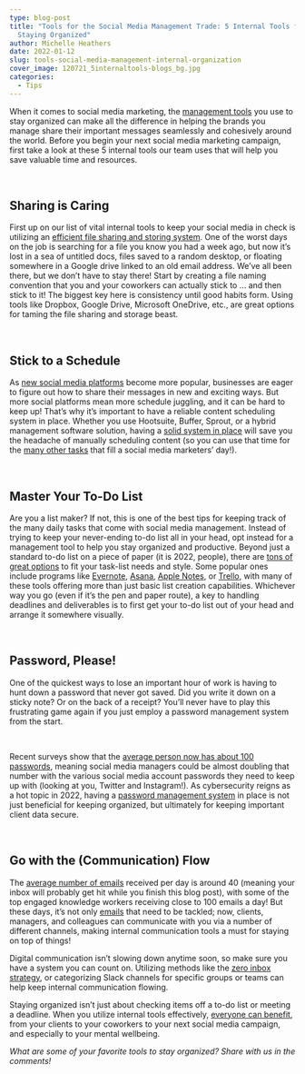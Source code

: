 ```yaml
---
type: blog-post
title: "Tools for the Social Media Management Trade: 5 Internal Tools for
  Staying Organized"
author: Michelle Heathers
date: 2022-01-12
slug: tools-social-media-management-internal-organization
cover_image: 120721_5internaltools-blogs_bg.jpg
categories:
  - Tips
---
```

When it comes to social media marketing, the [management tools](https://www.investopedia.com/best-social-media-management-software-5087716) you use to stay organized can make all the difference in helping the brands you manage share their important messages seamlessly and cohesively around the world. Before you begin your next social media marketing campaign, first take a look at these 5 internal tools our team uses that will help you save valuable time and resources.

 

## Sharing is Caring

First up on our list of vital internal tools to keep your social media in check is utilizing an [efficient file sharing and storing system](https://slack.com/blog/productivity/how-to-stay-organized-at-work). One of the worst days on the job is searching for a file you know you had a week ago, but now it’s lost in a sea of untitled docs, files saved to a random desktop, or floating somewhere in a Google drive linked to an old email address. We’ve all been there, but we don’t have to stay there! Start by creating a file naming convention that you and your coworkers can actually stick to … and then stick to it! The biggest key here is consistency until good habits form. Using tools like Dropbox, Google Drive, Microsoft OneDrive, etc., are great options for taming the file sharing and storage beast.

 

## Stick to a Schedule

As [new social media platforms](https://www.forbes.com/sites/forbesagencycouncil/2021/02/19/five-upcoming-social-networks-to-keep-an-eye-on-in-2021/?sh=60491e435577) become more popular, businesses are eager to figure out how to share their messages in new and exciting ways. But more social platforms mean more schedule juggling, and it can be hard to keep up! That’s why it’s important to have a reliable content scheduling system in place. Whether you use Hootsuite, Buffer, Sprout, or a hybrid management software solution, having a [solid system in place](https://sproutsocial.com/insights/social-media-management-tools/) will save you the headache of manually scheduling content (so you can use that time for the [many other tasks](https://brandglue.com/blog/12-step-social-media-marketing-checklist-for-daily-weekly-monthly-and-quarterly-efforts/) that fill a social media marketers’ day!). 

 

## Master Your To-Do List

Are you a list maker? If not, this is one of the best tips for keeping track of the many daily tasks that come with social media management. Instead of trying to keep your never-ending to-do list all in your head, opt instead for a management tool to help you stay organized and productive. Beyond just a standard to-do list on a piece of paper (it is 2022, people), there are [tons of great options](https://www.forbes.com/sites/theyec/2021/04/26/11-leader-recommended-tools-to-help-your-business-stay-organized/?sh=394e52c07ad5) to fit your task-list needs and style. Some popular ones include programs like [Evernote](https://evernote.com/), [Asana](https://asana.com/), [Apple Notes](https://www.icloud.com/notes), or [Trello](https://trello.com/en-US), with many of these tools offering more than just basic list creation capabilities. Whichever way you go (even if it’s the pen and paper route), a key to handling deadlines and deliverables is to first get your to-do list out of your head and arrange it somewhere visually. 

 

## Password, Please!

One of the quickest ways to lose an important hour of work is having to hunt down a password that never got saved. Did you write it down on a sticky note? Or on the back of a receipt? You’ll never have to play this frustrating game again if you just employ a password management system from the start. 

 

Recent surveys show that the [average person now has about 100 passwords](https://www.inc.com/jason-aten/google-says-66-of-americans-still-do-this-1-thing-that-puts-their-personal-information-at-a-huge-risk-heres-how-google-wants-to-help.html), meaning social media managers could be almost doubling that number with the various social media account passwords they need to keep up with (looking at you, Twitter and Instagram!). As cybersecurity reigns as a hot topic in 2022, having a [password management system](https://us.norton.com/internetsecurity-how-to-how-to-store-passwords.html) in place is not just beneficial for keeping organized, but ultimately for keeping important client data secure. 

 

## Go with the (Communication) Flow

The [average number of emails](https://hbr.org/2019/01/how-to-spend-way-less-time-on-email-every-day) received per day is around 40 (meaning your inbox will probably get hit while you finish this blog post), with some of the top engaged knowledge workers receiving close to 100 emails a day! But these days, it’s not only [emails](https://brandglue.com/blog/remote-work-advice-social-media-experts-tech-environment-mental-preparation-part-2/) that need to be tackled; now, clients, managers, and colleagues can communicate with you via a number of different channels, making internal communication tools a must for staying on top of things! 

Digital communication isn’t slowing down anytime soon, so make sure you have a system you can count on. Utilizing methods like the [zero inbox strategy](https://blog.hubspot.com/service/inbox-zero), or categorizing Slack channels for specific groups or teams can help keep internal communication flowing. 

Staying organized isn’t just about checking items off a to-do list or meeting a deadline. When you utilize internal tools effectively, [everyone can benefit](https://www.entrepreneur.com/slideshow/299624), from your clients to your coworkers to your next social media campaign, and especially to your mental wellbeing. 

*What are some of your favorite tools to stay organized? Share with us in the comments!*